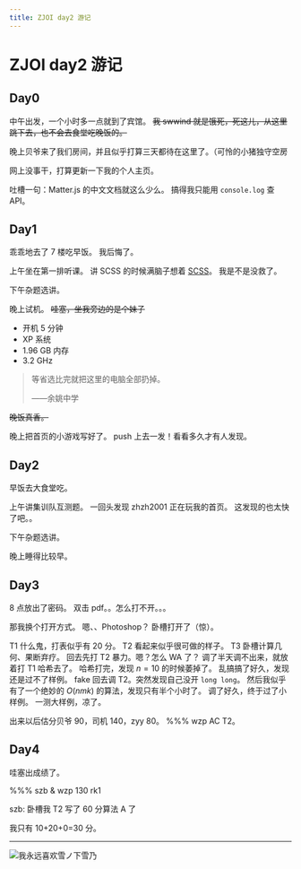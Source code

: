 ```yaml
---
title: ZJOI day2 游记
---
```


# ZJOI day2 游记


<Metadata author="swwind" time="2018-4-24" />

## Day0

中午出发，一个小时多一点就到了宾馆。
~~我 swwind 就是饿死，死这儿，从这里跳下去，也不会去食堂吃晚饭的。~~

晚上贝爷来了我们房间，并且似乎打算三天都待在这里了。（可怜的小猪独守空房

网上没事干，打算更新一下我的个人主页。

吐槽一句：Matter.js 的中文文档就这么少么。
搞得我只能用 `console.log` 查 API。

## Day1

乖乖地去了 7 楼吃早饭。
我后悔了。

上午坐在第一排听课。
讲 SCSS 的时候满脑子想着 [SCSS](https://www.npmjs.com/package/scss)。
我是不是没救了。

下午杂题选讲。

晚上试机。
~~哇塞，坐我旁边的是个妹子~~

- 开机 5 分钟
- XP 系统
- 1.96 GB 内存
- 3.2 GHz

> 等省选比完就把这里的电脑全部扔掉。
>
> ——余姚中学

~~晚饭真香。~~

晚上把首页的小游戏写好了。
push 上去一发！看看多久才有人发现。

## Day2

早饭去大食堂吃。

上午讲集训队互测题。
一回头发现 zhzh2001 正在玩我的首页。
这发现的也太快了吧。。

下午杂题选讲。

晚上睡得比较早。

## Day3

8 点放出了密码。
双击 pdf。。怎么打不开。。。

那我换个打开方式。
嗯、、Photoshop？
卧槽打开了（惊）。

T1 什么鬼，打表似乎有 20 分。
T2 看起来似乎很可做的样子。
T3 卧槽计算几何、果断弃疗。
回去先打 T2 暴力。嗯？怎么 WA 了？
调了半天调不出来，就放着打 T1 哈希去了。
哈希打完，发现 $n=10$ 的时候萎掉了。
乱搞搞了好久，发现还是过不了样例。
fake 回去调 T2。突然发现自己没开 `long long`。
然后我似乎有了一个绝妙的 $O(nmk)$ 的算法，发现只有半个小时了。
调了好久，终于过了小样例。
一测大样例，凉了。

出来以后估分贝爷 90，司机 140，zyy 80。
%%% wzp AC T2。

## Day4

哇塞出成绩了。

%%% szb & wzp 130 rk1

szb: 卧槽我 T2 写了 60 分算法 A 了

我只有 10+20+0=30 分。

---

![我永远喜欢雪ノ下雪乃](/assets/yukinoshita-yukino.jpg "我永远喜欢雪ノ下雪乃")
